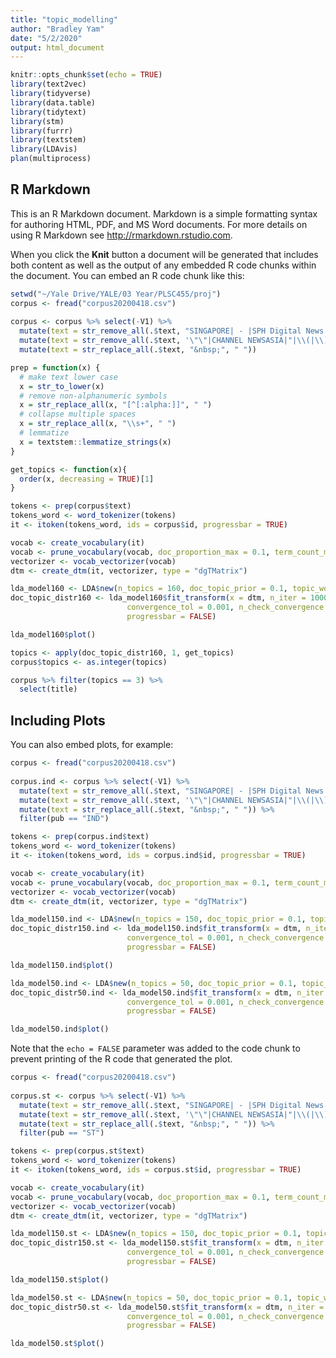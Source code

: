 ```yaml
---
title: "topic_modelling"
author: "Bradley Yam"
date: "5/2/2020"
output: html_document
---
```


```r
knitr::opts_chunk$set(echo = TRUE)
library(text2vec)
library(tidyverse)
library(data.table)
library(tidytext)
library(stm)
library(furrr)
library(textstem)
library(LDAvis)
plan(multiprocess)
```

## R Markdown

This is an R Markdown document. Markdown is a simple formatting syntax for authoring HTML, PDF, and MS Word documents. For more details on using R Markdown see <http://rmarkdown.rstudio.com>.

When you click the **Knit** button a document will be generated that includes both content as well as the output of any embedded R code chunks within the document. You can embed an R code chunk like this:

```r
setwd("~/Yale Drive/YALE/03 Year/PLSC455/proj")
corpus <- fread("corpus20200418.csv")
  
corpus <- corpus %>% select(-V1) %>%
  mutate(text = str_remove_all(.$text, "SINGAPORE| - |SPH Digital News .*|-/TISG .*|TO READ THE FULL ARTICLE .*")) %>% 
  mutate(text = str_remove_all(.$text, '\"\"|CHANNEL NEWSASIA|"|\\(|\\)|Singapore —|—')) %>%
  mutate(text = str_replace_all(.$text, "&nbsp;", " "))

prep = function(x) {
  # make text lower case
  x = str_to_lower(x)
  # remove non-alphanumeric symbols
  x = str_replace_all(x, "[^[:alpha:]]", " ")
  # collapse multiple spaces
  x = str_replace_all(x, "\\s+", " ")
  # lemmatize
  x = textstem::lemmatize_strings(x)
}

get_topics <- function(x){
  order(x, decreasing = TRUE)[1]
}

tokens <- prep(corpus$text)
tokens_word <- word_tokenizer(tokens)
it <- itoken(tokens_word, ids = corpus$id, progressbar = TRUE)

vocab <- create_vocabulary(it)
vocab <- prune_vocabulary(vocab, doc_proportion_max = 0.1, term_count_min = 10)
vectorizer <- vocab_vectorizer(vocab)
dtm <- create_dtm(it, vectorizer, type = "dgTMatrix") 

lda_model160 <- LDA$new(n_topics = 160, doc_topic_prior = 0.1, topic_word_prior = 0.01)
doc_topic_distr160 <- lda_model160$fit_transform(x = dtm, n_iter = 1000, 
                          convergence_tol = 0.001, n_check_convergence = 25, 
                          progressbar = FALSE)

lda_model160$plot()

topics <- apply(doc_topic_distr160, 1, get_topics)
corpus$topics <- as.integer(topics)

corpus %>% filter(topics == 3) %>%
  select(title)

```

## Including Plots

You can also embed plots, for example:

```r
corpus <- fread("corpus20200418.csv")
  
corpus.ind <- corpus %>% select(-V1) %>%
  mutate(text = str_remove_all(.$text, "SINGAPORE| - |SPH Digital News .*|-/TISG .*|TO READ THE FULL ARTICLE .*")) %>% 
  mutate(text = str_remove_all(.$text, '\"\"|CHANNEL NEWSASIA|"|\\(|\\)|Singapore —|—')) %>%
  mutate(text = str_replace_all(.$text, "&nbsp;", " ")) %>%
  filter(pub == "IND")

tokens <- prep(corpus.ind$text)
tokens_word <- word_tokenizer(tokens)
it <- itoken(tokens_word, ids = corpus.ind$id, progressbar = TRUE)

vocab <- create_vocabulary(it)
vocab <- prune_vocabulary(vocab, doc_proportion_max = 0.1, term_count_min = 5)
vectorizer <- vocab_vectorizer(vocab)
dtm <- create_dtm(it, vectorizer, type = "dgTMatrix") 

lda_model150.ind <- LDA$new(n_topics = 150, doc_topic_prior = 0.1, topic_word_prior = 0.01)
doc_topic_distr150.ind <- lda_model150.ind$fit_transform(x = dtm, n_iter = 1000, 
                          convergence_tol = 0.001, n_check_convergence = 25, 
                          progressbar = FALSE)

lda_model150.ind$plot()

lda_model50.ind <- LDA$new(n_topics = 50, doc_topic_prior = 0.1, topic_word_prior = 0.01)
doc_topic_distr50.ind <- lda_model50.ind$fit_transform(x = dtm, n_iter = 1000, 
                          convergence_tol = 0.001, n_check_convergence = 25, 
                          progressbar = FALSE)

lda_model50.ind$plot()


```

Note that the `echo = FALSE` parameter was added to the code chunk to prevent printing of the R code that generated the plot.

```r
corpus <- fread("corpus20200418.csv")
  
corpus.st <- corpus %>% select(-V1) %>%
  mutate(text = str_remove_all(.$text, "SINGAPORE| - |SPH Digital News .*|-/TISG .*|TO READ THE FULL ARTICLE .*")) %>% 
  mutate(text = str_remove_all(.$text, '\"\"|CHANNEL NEWSASIA|"|\\(|\\)|Singapore —|—')) %>%
  mutate(text = str_replace_all(.$text, "&nbsp;", " ")) %>%
  filter(pub == "ST")

tokens <- prep(corpus.st$text)
tokens_word <- word_tokenizer(tokens)
it <- itoken(tokens_word, ids = corpus.st$id, progressbar = TRUE)

vocab <- create_vocabulary(it)
vocab <- prune_vocabulary(vocab, doc_proportion_max = 0.1, term_count_min = 50)
vectorizer <- vocab_vectorizer(vocab)
dtm <- create_dtm(it, vectorizer, type = "dgTMatrix") 

lda_model150.st <- LDA$new(n_topics = 150, doc_topic_prior = 0.1, topic_word_prior = 0.01)
doc_topic_distr150.st <- lda_model150.st$fit_transform(x = dtm, n_iter = 1000, 
                          convergence_tol = 0.001, n_check_convergence = 25, 
                          progressbar = FALSE)

lda_model150.st$plot()

lda_model50.st <- LDA$new(n_topics = 50, doc_topic_prior = 0.1, topic_word_prior = 0.01)
doc_topic_distr50.st <- lda_model50.st$fit_transform(x = dtm, n_iter = 1000, 
                          convergence_tol = 0.001, n_check_convergence = 25, 
                          progressbar = FALSE)

lda_model50.st$plot()


```
